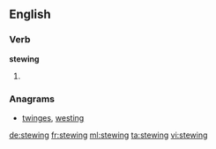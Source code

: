 ==English==

===Verb===
'''stewing'''

# {{present participle of|stew}}

===Anagrams===
* [[twinges#English|twinges]], [[westing#English|westing]]

[[de:stewing]]
[[fr:stewing]]
[[ml:stewing]]
[[ta:stewing]]
[[vi:stewing]]
